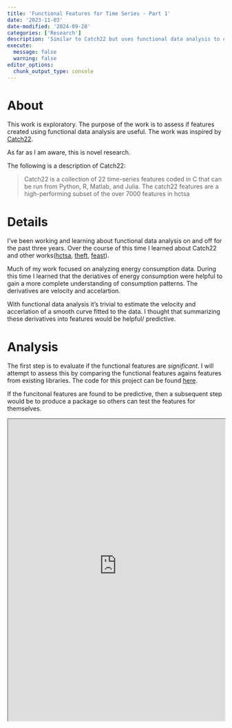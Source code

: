 ```yaml
---
title: 'Functional Features for Time Series - Part 1'
date: '2023-11-03'
date-modified: '2024-09-28'
categories: ['Research']
description: 'Similar to Catch22 but uses functional data analysis to create features'
execute: 
  message: false
  warning: false
editor_options: 
  chunk_output_type: console
---
```


# About

This work is exploratory.
The purpose of the work is to assess if features created using functional data analysis are useful.
The work was inspired by [Catch22](https://github.com/hendersontrent/catch22).

As far as I am aware, this is novel research.

The following is a description of Catch22:

> Catch22 is a collection of 22 time-series features coded in C that can be run from Python, R, Matlab, and Julia. The catch22 features are a high-performing subset of the over 7000 features in hctsa

# Details

I've been working and learning about functional data analysis on and off for the past three years.
Over the course of this time I learned about Catch22 and other works([hctsa](https://github.com/benfulcher/hctsa), [theft](https://github.com/hendersontrent/theft), [feast](https://cran.r-project.org/web/packages/feasts/index.html)).

Much of my work focused on analyzing energy consumption data.
During this time I learned that the deriatives of energy consumption were helpful to gain a more complete understanding of consumption patterns.
The derivatives are velocity and accelartion.

With functional data analysis it's trivial to estimate the velocity and accerlation of a smooth curve fitted to the data.
I thought that summarizing these derivatives into features would be helpful/ predictive.

# Analysis

The first step is to evaluate if the functional features are *significant*.
I will attempt to assess this by comparing the functional features agains features from existing libraries.
The code for this project can be found [here]().

If the funcitonal features are found to be predictive, then a subsequent step would be to produce a package so others can test the features for themselves.

::: {=html}
<iframe src="https://kaladin-stormblessed.quarto.pub/functional-features-part1/" width="100%" height="700px"></iframe>
:::
